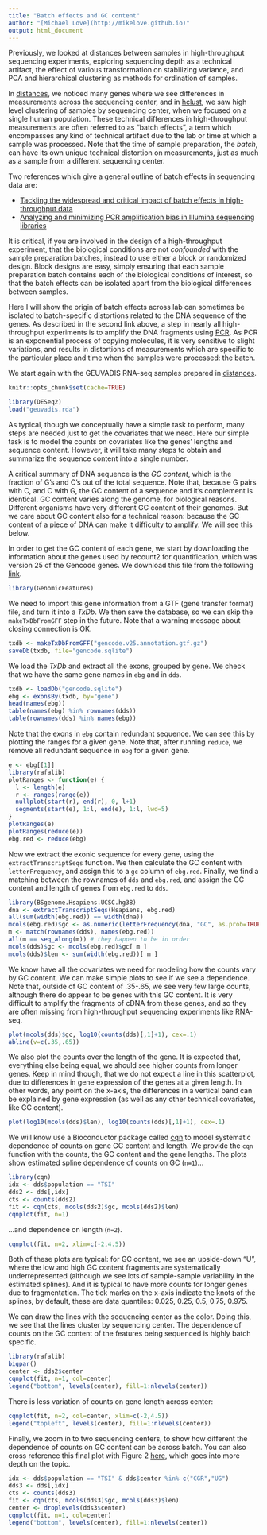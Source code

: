 ```yaml
---
title: "Batch effects and GC content"
author: "[Michael Love](http://mikelove.github.io)"
output: html_document
---
```


Previously, we looked at distances between samples in high-throughput
sequencing experiments, exploring sequencing depth as a technical
artifact, the effect of various transformation on stabilizing
variance, and PCA and hierarchical clustering as methods for
ordination of samples.

In [distances](distances.html), we noticed many genes where
we see differences in measurements across the sequencing center, and
in [hclust](hclust.html), we saw high level clustering of samples by
sequencing center, when we focused on a single human population. These
technical differences in high-throughput measurements are often
referred to as "batch effects", a term which encompasses any kind of
technical artifact due to the lab or time at which a sample was
processed. Note that the time of sample preparation, the *batch*, can
have its own unique technical distortion on measurements, just as much
as a sample from a different sequencing center. 

Two references which give a general outline of batch effects in
sequencing data are:

* [Tackling the widespread and critical impact of batch effects in high-throughput data](https://www.ncbi.nlm.nih.gov/pmc/articles/PMC3880143/)
* [Analyzing and minimizing PCR amplification bias in Illumina sequencing libraries](https://www.ncbi.nlm.nih.gov/pmc/articles/PMC3188800/)

It is critical, if you are involved in the design of a high-throughput
experiment, that the biological conditions are not *confounded* with
the sample preparation batches, instead to use either a block or
randomized design. Block designs are easy, simply ensuring that each
sample preparation batch contains each of the biological conditions of
interest, so that the batch effects can be isolated apart from the
biological differences between samples.

Here I will show the origin of batch effects across lab can sometimes
be isolated to batch-specific distortions related to the DNA sequence
of the genes. As described in the second link above, a step in nearly
all high-throughput experiments is to amplify the DNA fragments
using [PCR](https://en.wikipedia.org/wiki/Polymerase_chain_reaction). 
As PCR is an exponential process of copying molecules, it is very
sensitive to slight variations, and results in distortions of
measurements which are specific to the particular place and time when
the samples were processed: the batch.

We start again with the GEUVADIS RNA-seq samples prepared
in [distances](distances.html). 

```r
knitr::opts_chunk$set(cache=TRUE)
```

```r
library(DESeq2)
load("geuvadis.rda")
```

As typical, though we conceptually have a simple task to perform, many
steps are needed just to get the covariates that we need. Here our
simple task is to model the counts on covariates like the genes'
lengths and sequence content. However, it will take many steps to
obtain and summarize the sequence content into a single number. 

A critical summary of DNA sequence is the *GC content*, which is the
fraction of G's and C's out of the total sequence. Note that, because
G pairs with C, and C with G, the GC content of a sequence and it's
complement is identical. GC content varies along the genome, for
biological reasons. Different organisms have very different GC content
of their genomes. But we care about GC content also for a technical
reason: because the GC content of a piece of DNA can make it
difficulty to amplify. We will see this below. 

In order to get the GC content of each gene, we start by downloading
the information about the genes used by recount2 for quantification,
which was version 25 of the Gencode genes. We download this file from
the following
[link](ftp://ftp.sanger.ac.uk/pub/gencode/Gencode_human/release_25/gencode.v25.annotation.gtf.gz).

```r
library(GenomicFeatures)
```

We need to import this gene information from a GTF (gene transfer
format) file, and turn it into a *TxDb*.
We then save the database, so we can skip the `makeTxDbFromGFF` step
in the future.
Note that a warning message about closing connection is OK.

```r
txdb <- makeTxDbFromGFF("gencode.v25.annotation.gtf.gz")
saveDb(txdb, file="gencode.sqlite")
```

We load the *TxDb* and extract all the exons, grouped by gene. We
check that we have the same gene names in `ebg` and in `dds`.

```r
txdb <- loadDb("gencode.sqlite")
ebg <- exonsBy(txdb, by="gene")
head(names(ebg))
table(names(ebg) %in% rownames(dds))
table(rownames(dds) %in% names(ebg))
```

Note that the exons in `ebg` contain redundant sequence. We can see
this by plotting the ranges for a given gene. Note that, after running
`reduce`, we remove all redundant sequence in `ebg` for a given gene.

```r
e <- ebg[[1]]
library(rafalib)
plotRanges <- function(e) {
  l <- length(e)
  r <- ranges(range(e))
  nullplot(start(r), end(r), 0, l+1)
  segments(start(e), 1:l, end(e), 1:l, lwd=5)
}
plotRanges(e)
plotRanges(reduce(e))
ebg.red <- reduce(ebg)
```

Now we extract the exonic sequence for every gene, using
the `extractTranscriptSeqs` function. We then calculate the GC content
with `letterFrequency`, and assign this to a `gc` column of
`ebg.red`. Finally, we find a matching between the rownames of `dds`
and `ebg.red`, and assign the GC content and length of genes from
`ebg.red` to `dds`. 

```r
library(BSgenome.Hsapiens.UCSC.hg38)
dna <- extractTranscriptSeqs(Hsapiens, ebg.red)
all(sum(width(ebg.red)) == width(dna))
mcols(ebg.red)$gc <- as.numeric(letterFrequency(dna, "GC", as.prob=TRUE))
m <- match(rownames(dds), names(ebg.red))
all(m == seq_along(m)) # they happen to be in order
mcols(dds)$gc <- mcols(ebg.red)$gc[ m ]
mcols(dds)$len <- sum(width(ebg.red))[ m ]
```

We know have all the covariates we need for modeling how the counts
vary by GC content. We can make simple plots to see if we see a
dependence. Note that, outside of GC content of .35-.65, we see very
few large counts, although there do appear to be genes with this GC
content. It is very difficult to amplify the fragments of cDNA from
these genes, and so they are often missing from high-throughput
sequencing experiments like RNA-seq.

```r
plot(mcols(dds)$gc, log10(counts(dds)[,1]+1), cex=.1)
abline(v=c(.35,.65))
```

We also plot the counts over the length of the gene. It is expected
that, everything else being equal, we should see higher counts from
longer genes. Keep in mind though, that we do not expect a line in
this scatterplot, due to differences in gene expression of the genes
at a given length. In other words, any point on the x-axis, the
differences in a vertical band can be explained by gene expression (as
well as any other technical covariates, like GC content).

```r
plot(log10(mcols(dds)$len), log10(counts(dds)[,1]+1), cex=.1)
```

We will know use a Bioconductor package called 
[cqn](https://www.ncbi.nlm.nih.gov/pmc/articles/pmid/22285995/)
to model systematic dependence of counts on gene GC content and
length. We provide the `cqn` function with the counts, the GC content
and the gene lengths. The plots show estimated spline dependence of
counts on GC (`n=1`)...

```r
library(cqn)
idx <- dds$population == "TSI"
dds2 <- dds[,idx]
cts <- counts(dds2)
fit <- cqn(cts, mcols(dds2)$gc, mcols(dds2)$len)
cqnplot(fit, n=1)
```

...and dependence on length (`n=2`).

```r
cqnplot(fit, n=2, xlim=c(-2,4.5))
```

Both of these plots are typical: for GC content, we see an upside-down
"U", where the low and high GC content fragments are systematically
underrepresented (although we see lots of sample-sample variability in
the estimated splines). And it is typical to have more counts for
longer genes due to fragmentation. The tick marks on the x-axis
indicate the knots of the splines, by default, these are data
quantiles: 0.025, 0.25, 0.5, 0.75, 0.975.

We can draw the lines with the sequencing center as the color. Doing
this, we see that the lines cluster by sequencing center. The
dependence of counts on the GC content of the features being sequenced
is highly batch specific.

```r
library(rafalib)
bigpar()
center <- dds2$center
cqnplot(fit, n=1, col=center)
legend("bottom", levels(center), fill=1:nlevels(center))
```

There is less variation of counts on gene length across center:

```r
cqnplot(fit, n=2, col=center, xlim=c(-2,4.5))
legend("topleft", levels(center), fill=1:nlevels(center))
```


Finally, we zoom in to two sequencing centers, to show how different
the dependence of counts on GC content can be across batch. You can
also cross reference this final plot with Figure 2 
[here](https://www.ncbi.nlm.nih.gov/pmc/articles/PMC5143225/), which
goes into more depth on the topic.

```r
idx <- dds$population == "TSI" & dds$center %in% c("CGR","UG")
dds3 <- dds[,idx]
cts <- counts(dds3)
fit <- cqn(cts, mcols(dds3)$gc, mcols(dds3)$len)
center <- droplevels(dds3$center)
cqnplot(fit, n=1, col=center)
legend("bottom", levels(center), fill=1:nlevels(center))
```

